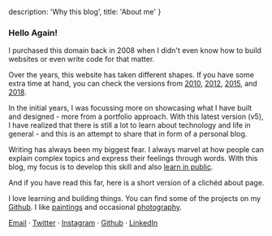 
description: 'Why this blog',
title: 'About me'
}

### Hello Again!

I purchased this domain back in 2008 when I didn't even know how to build websites or even write code for that matter.

Over the years, this website has taken different shapes. If you have some extra time at hand, you can check the versions from [2010](https://yashsoni.netlify.app/nostalgia/v1/index.html), [2012](https://yashsoni.netlify.app/nostalgia/v2/index.html), [2015](https://yashsoni.netlify.app/nostalgia/v3/index.html), and [2018](https://yashsoni.netlify.app).

In the initial years, I was focussing more on showcasing what I have built and designed - more from a portfolio approach.
With this latest version (v5), I have realized that there is still a lot to learn about technology and life in general - and this is an attempt to share that in form of a personal blog.

Writing has always been my biggest fear. I always marvel at how people can explain complex topics and express their feelings through words. With this blog, my focus is to develop this skill and also [learn in public](https://www.swyx.io/writing/learn-in-public/).

And if you have read this far, here is a short version of a clichéd about page.

I love learning and building things. You can find some of the projects on my [Github](https://github.com/yashatgit).
I like [paintings](https://yashsoni.netlify.app/nostalgia/v2/portfolio_design.html) and occasional [photography](http://yashsoni.com/photography).

[Email](mailto:mailme@yashsoni.com) · [Twitter](https://twitter.com/yashs0ni) · [Instagram](https://www.instagram.com/yash_soni/) · [Github](https://github.com/yashatgit) · [LinkedIn](https://www.linkedin.com/in/soniyash/)
